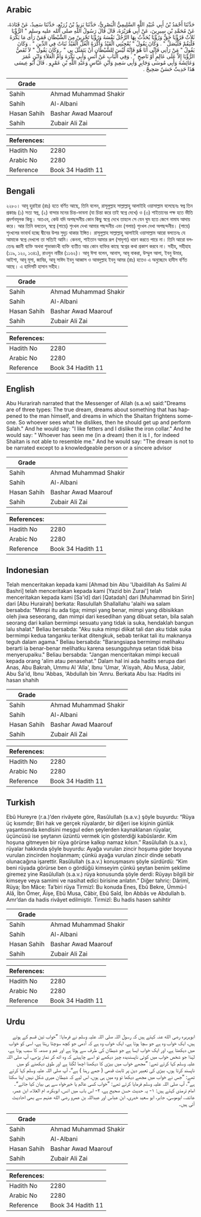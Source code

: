## Arabic


<div dir="rtl" lang="ar" style={{fontSize:'larger',backgroundColor:'#f8f9fa',padding:20}}>
حَدَّثَنَا أَحْمَدُ بْنُ أَبِي عُبَيْدِ اللَّهِ السَّلِيمِيُّ الْبَصْرِيُّ، حَدَّثَنَا يَزِيدُ بْنُ زُرَيْعٍ، حَدَّثَنَا سَعِيدٌ، عَنْ قَتَادَةَ، عَنْ مُحَمَّدِ بْنِ سِيرِينَ، عَنْ أَبِي هُرَيْرَةَ، قَالَ قَالَ رَسُولُ اللَّهِ صلى الله عليه وسلم ‏"‏ الرُّؤْيَا ثَلاَثٌ فَرُؤْيَا حَقٌّ وَرُؤْيَا يُحَدِّثُ بِهَا الرَّجُلُ نَفْسَهُ وَرُؤْيَا تَحْزِينٌ مِنَ الشَّيْطَانِ فَمَنْ رَأَى مَا يَكْرَهُ فَلْيَقُمْ فَلْيُصَلِّ ‏"‏ ‏.‏ وَكَانَ يَقُولُ ‏"‏ يُعْجِبُنِي الْقَيْدُ وَأَكْرَهُ الْغُلَّ الْقَيْدُ ثَبَاتٌ فِي الدِّينِ ‏"‏ ‏.‏ وَكَانَ يَقُولُ ‏"‏ مَنْ رَآنِي فَإِنِّي أَنَا هُوَ فَإِنَّهُ لَيْسَ لِلشَّيْطَانِ أَنْ يَتَمَثَّلَ بِي ‏"‏ ‏.‏ وَكَانَ يَقُولُ ‏"‏ لاَ تُقَصُّ الرُّؤْيَا إِلاَّ عَلَى عَالِمٍ أَوْ نَاصِحٍ ‏"‏ ‏.‏ وَفِي الْبَابِ عَنْ أَنَسٍ وَأَبِي بَكْرَةَ وَأُمِّ الْعَلاَءِ وَابْنِ عُمَرَ وَعَائِشَةَ وَأَبِي مُوسَى وَجَابِرٍ وَأَبِي سَعِيدٍ وَابْنِ عَبَّاسٍ وَعَبْدِ اللَّهِ بْنِ عَمْرٍو ‏.‏ قَالَ أَبُو عِيسَى هَذَا حَدِيثٌ حَسَنٌ صَحِيحٌ ‏.‏
</div>
<div style={{backgroundColor:'#f8f9fa',padding:20, marginBottom: 10}}><table> <thead> <tr> <th>Grade</th> <th></th> </tr> </thead> <tbody> <tr><td>Sahih</td><td>Ahmad Muhammad Shakir</td></tr><tr><td>Sahih</td><td>Al-Albani</td></tr><tr><td>Hasan Sahih</td><td>Bashar Awad Maarouf</td></tr><tr><td>Sahih</td><td>Zubair Ali Zai</td></tr></tbody></table><table> <thead> <tr> <th>References:</th> <th></th> </tr> </thead> <tbody><tr><td>Hadith No</td><td>2280</td></tr><tr><td>Arabic No</td><td>2280</td></tr><tr><td>Reference</td><td>Book 34 Hadith 11</td></tr></tbody></table></div>

## Bengali


<div dir="ltr" lang="bn" style={{fontSize:'larger',backgroundColor:'#f8f9fa',padding:20}}>
২২৮০। আবূ হুরাইরা (রাঃ) হতে বর্ণিত আছে, তিনি বলেন, রাসূলুল্লাহ সাল্লাল্লাহু আলাইহি ওয়াসাল্লাম বলেছেনঃ স্বপ্ন তিন প্রকারঃ (১) সত্য স্বপ্ন, (২) বান্দার মনের চিন্ত-ভাবনা (যা চিন্তা করে তাই স্বপ্নে দেখে) ও (৩) শাইতানের পক্ষ হতে ভীতি প্রদর্শনমূলক কিছু। অতএব, কেউ যদি অপছন্দনীয় কোন কিছু স্বপ্নে দেখে তাহলে সে যেন ঘুম হতে জেগে নামায আদায় করে। আর তিনি বলতেন, স্বপ্নে (পায়ে) শৃংখল দেখা আমার পছন্দনীয় এবং (গলায়) শৃংখল দেখা অপছন্দনীয়। (পায়ে) শৃংখলের ভাবার্থ হচ্ছে দ্বীনের উপর সুদৃঢ় থাকার ইঙ্গিত। রাসূলুল্লাহ সাল্লাল্লাহু আলাইহি ওয়াসাল্লাম আরো বলতেনঃ যে আমাকে স্বপ্নে দেখলো তা সত্যিই আমি। কেননা, শাইতান আমার রূপ (সাদৃশ্য) ধারণ করতে পারে না। তিনি আরো বলতেনঃ জ্ঞানী ব্যক্তি অথবা শুভাকাংখী ব্যক্তি ব্যতীত আর কোন ব্যক্তির কাছে স্বপ্নের কথা প্রকাশ করবে না। সহীহ, সহীহাহ (১১৯, ১২০, ১৩৪১), রাওযুন নায়ীর (১১৬২)। আবূ ঈসা বলেন, আনাস, আবূ বাকরা, উম্মুল আলা, ইবনু উমার, আইশা, আবূ মূসা, জাবির, আবূ সাঈদ ইবনু আব্বাস ও আবদুল্লাহ ইবনু আমর (রাঃ) হতেও এ অনুচ্ছেদে হাদীস বর্ণিত আছে। এ হাদিসটি হাসান সহীহ।
</div>
<div style={{backgroundColor:'#f8f9fa',padding:20, marginBottom: 10}}><table> <thead> <tr> <th>Grade</th> <th></th> </tr> </thead> <tbody> <tr><td>Sahih</td><td>Ahmad Muhammad Shakir</td></tr><tr><td>Sahih</td><td>Al-Albani</td></tr><tr><td>Hasan Sahih</td><td>Bashar Awad Maarouf</td></tr><tr><td>Sahih</td><td>Zubair Ali Zai</td></tr></tbody></table><table> <thead> <tr> <th>References:</th> <th></th> </tr> </thead> <tbody><tr><td>Hadith No</td><td>2280</td></tr><tr><td>Arabic No</td><td>2280</td></tr><tr><td>Reference</td><td>Book 34 Hadith 11</td></tr></tbody></table></div>

## English


<div dir="ltr" lang="en" style={{fontSize:'larger',backgroundColor:'#f8f9fa',padding:20}}>
Abu Hurarirah narrated that the Messenger of Allah (s.a.w) said:"Dreams are of three types: The true dream, dreams about something that has happened to the man himself, and dreams in which the Shaitan frightens someone. So whoever sees what he dislikes, then he should get up and perform Salah." And he would say: "I like fetters and I dislike the iron collar." And he would say: " Whoever has seen me (in a dream) then it is I , for indeed Shaitan is not able to resemble me." And he would say: "The dream is not to be narrated except to a knowledgeable person or a sincere advisor
</div>
<div style={{backgroundColor:'#f8f9fa',padding:20, marginBottom: 10}}><table> <thead> <tr> <th>Grade</th> <th></th> </tr> </thead> <tbody> <tr><td>Sahih</td><td>Ahmad Muhammad Shakir</td></tr><tr><td>Sahih</td><td>Al-Albani</td></tr><tr><td>Hasan Sahih</td><td>Bashar Awad Maarouf</td></tr><tr><td>Sahih</td><td>Zubair Ali Zai</td></tr></tbody></table><table> <thead> <tr> <th>References:</th> <th></th> </tr> </thead> <tbody><tr><td>Hadith No</td><td>2280</td></tr><tr><td>Arabic No</td><td>2280</td></tr><tr><td>Reference</td><td>Book 34 Hadith 11</td></tr></tbody></table></div>

## Indonesian


<div dir="ltr" lang="id" style={{fontSize:'larger',backgroundColor:'#f8f9fa',padding:20}}>
Telah menceritakan kepada kami [Ahmad bin Abu 'Ubaidillah As Salimi Al Bashri] telah menceritakan kepada kami [Yazid bin Zurai'] telah menceritakan kepada kami [Sa'id] dari [Qatadah] dari [Muhammad bin Sirin] dari [Abu Hurairah] berkata: Rasulullah Shallallahu 'alaihi wa salam bersabda: "Mimpi itu ada tiga; mimpi yang benar, mimpi yang dibisikkan oleh jiwa seseorang, dan mimpi dari kesedihan yang dibuat setan, bila salah seorang dari kalian bermimpi sesuatu yang tidak ia suka, hendaklah bangun lalu shalat." Beliau bersabda: "Aku suka mimpi diikat tali dan aku tidak suka bermimpi kedua tanganku terikat ditengkuk, sebab terikat tali itu maknanya teguh dalam agama." Beliau bersabda: "Barangsiapa bermimpi melihaku berarti ia benar-benar melihatku karena sesungguhnya setan tidak bisa menyerupaiku." Beliau bersabda: "Jangan menceritakan mimpi kecuali kepada orang 'alim atau penasehat." Dalam hal ini ada hadits serupa dari Anas, Abu Bakrah, Ummu Al 'Alla', Ibnu 'Umar, 'A'isyah, Abu Musa, Jabir, Abu Sa'id, Ibnu 'Abbas, 'Abdullah bin 'Amru. Berkata Abu Isa: Hadits ini hasan shahih
</div>
<div style={{backgroundColor:'#f8f9fa',padding:20, marginBottom: 10}}><table> <thead> <tr> <th>Grade</th> <th></th> </tr> </thead> <tbody> <tr><td>Sahih</td><td>Ahmad Muhammad Shakir</td></tr><tr><td>Sahih</td><td>Al-Albani</td></tr><tr><td>Hasan Sahih</td><td>Bashar Awad Maarouf</td></tr><tr><td>Sahih</td><td>Zubair Ali Zai</td></tr></tbody></table><table> <thead> <tr> <th>References:</th> <th></th> </tr> </thead> <tbody><tr><td>Hadith No</td><td>2280</td></tr><tr><td>Arabic No</td><td>2280</td></tr><tr><td>Reference</td><td>Book 34 Hadith 11</td></tr></tbody></table></div>

## Turkish


<div dir="ltr" lang="tr" style={{fontSize:'larger',backgroundColor:'#f8f9fa',padding:20}}>
Ebû Hureyre (r.a.)’den rivâyete göre, Rasûlullah (s.a.v.) şöyle buyurdu: “Rüya üç kısımdır; Biri hak ve gerçek rüyalardır, bir diğeri ise kişinin günlük yaşantısında kendisini meşgul eden şeylerden kaynaklanan rüyalar, üçüncüsü ise şeytanın üzüntü vermek için gösterdiği kabûslardır. Kim hoşuna gitmeyen bir rüya görürse kalkıp namaz kılsın.” Rasûlullah (s.a.v.), rüyalar hakkında şöyle buyurdu: Ayağa vurulan zincir hoşuma gider boyuna vurulan zincirden hoşlanmam; çünkü ayağa vurulan zincir dinde sebatlı olunacağına işarettir. Rasûlullah (s.a.v.) konuşmasını şöyle sürdürdü: “Kim beni rüyada görürse ben o gördüğü kimseyim çünkü şeytan benim şeklime giremez yine Rasûlullah (s.a.v.) rüya konusunda şöyle derdi: Rüyayı bilgili bir kimseye veya samimi ve nasihat edici birisine anlatın.” Diğer tahric: Dârimî, Rüya; İbn Mâce: Ta’biri rüya Tirmizî: Bu konuda Enes, Ebû Bekre, Ümmü-l Alâ, İbn Ömer, Âişe, Ebû Musa, Câbir, Ebû Saîd, İbn Abbâs ve Abdullah b. Amr’dan da hadis rivâyet edilmiştir. Tirmizî: Bu hadis hasen sahihtir
</div>
<div style={{backgroundColor:'#f8f9fa',padding:20, marginBottom: 10}}><table> <thead> <tr> <th>Grade</th> <th></th> </tr> </thead> <tbody> <tr><td>Sahih</td><td>Ahmad Muhammad Shakir</td></tr><tr><td>Sahih</td><td>Al-Albani</td></tr><tr><td>Hasan Sahih</td><td>Bashar Awad Maarouf</td></tr><tr><td>Sahih</td><td>Zubair Ali Zai</td></tr></tbody></table><table> <thead> <tr> <th>References:</th> <th></th> </tr> </thead> <tbody><tr><td>Hadith No</td><td>2280</td></tr><tr><td>Arabic No</td><td>2280</td></tr><tr><td>Reference</td><td>Book 34 Hadith 11</td></tr></tbody></table></div>

## Urdu


<div dir="rtl" lang="ur" style={{fontSize:'larger',backgroundColor:'#f8f9fa',padding:20}}>
ابوہریرہ رضی الله عنہ کہتے ہیں کہ رسول اللہ صلی اللہ علیہ وسلم نے فرمایا: ”خواب تین قسم کے ہوتے ہیں، ایک خواب وہ ہے جو سچا ہوتا ہے، ایک خواب وہ ہے کہ آدمی جو کچھ سوچتا رہتا ہے، اسی کو خواب میں دیکھتا ہے، اور ایک خواب ایسا ہے جو شیطان کی طرف سے ہوتا ہے اور غم و صدمہ کا سبب ہوتا ہے، لہٰذا جو شخص خواب میں کوئی ناپسندیدہ چیز دیکھے تو اسے چاہیئے کہ وہ اٹھ کر نماز پڑھے، آپ صلی اللہ علیہ وسلم کہا کرتے تھے: ”مجھے خواب میں بیڑی کا دیکھنا اچھا لگتا ہے اور طوق دیکھنے کو میں ناپسند کرتا ہوں، بیڑی کی تعبیر دین پر ثابت قدمی ( جمے رہنا ) ہے“، آپ صلی اللہ علیہ وسلم کہا کرتے تھے: ”جس نے خواب میں مجھے دیکھا تو وہ میں ہی ہوں، اس لیے کہ شیطان میری شکل نہیں اپنا سکتا ہے“، آپ صلی اللہ علیہ وسلم فرمایا کرتے تھے: ”خواب کسی عالم یا خیرخواہ سے ہی بیان کیا جائے“۔ امام ترمذی کہتے ہیں: ۱- یہ حدیث حسن صحیح ہے، ۲- اس باب میں انس، ابوبکرہ، ام العلاء، ابن عمر، عائشہ، ابوموسیٰ، جابر، ابو سعید خدری، ابن عباس اور عبداللہ بن عمرو رضی الله عنہم سے بھی احادیث آئی ہیں۔
</div>
<div style={{backgroundColor:'#f8f9fa',padding:20, marginBottom: 10}}><table> <thead> <tr> <th>Grade</th> <th></th> </tr> </thead> <tbody> <tr><td>Sahih</td><td>Ahmad Muhammad Shakir</td></tr><tr><td>Sahih</td><td>Al-Albani</td></tr><tr><td>Hasan Sahih</td><td>Bashar Awad Maarouf</td></tr><tr><td>Sahih</td><td>Zubair Ali Zai</td></tr></tbody></table><table> <thead> <tr> <th>References:</th> <th></th> </tr> </thead> <tbody><tr><td>Hadith No</td><td>2280</td></tr><tr><td>Arabic No</td><td>2280</td></tr><tr><td>Reference</td><td>Book 34 Hadith 11</td></tr></tbody></table></div>